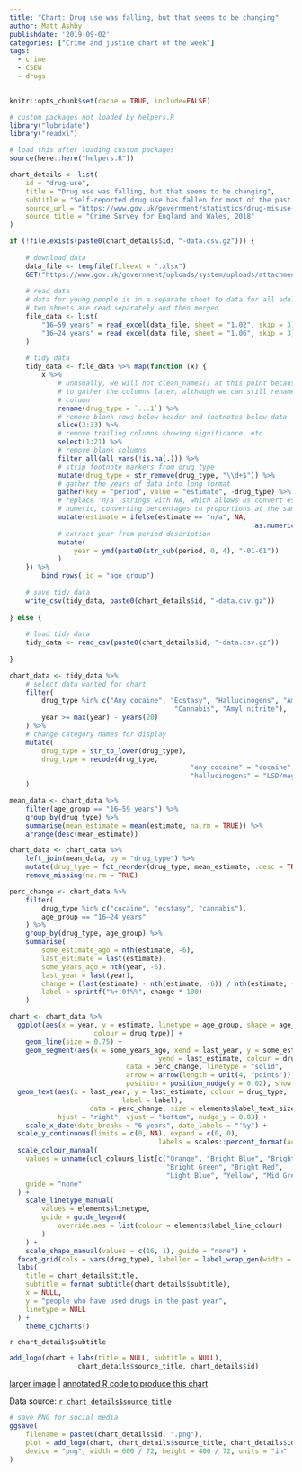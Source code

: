```yaml
---
title: "Chart: Drug use was falling, but that seems to be changing"
author: Matt Ashby
publishdate: '2019-09-02'
categories: ["Crime and justice chart of the week"]
tags:
  - crime
  - CSEW
  - drugs
---
```


```r
knitr::opts_chunk$set(cache = TRUE, include=FALSE)
```

```r
# custom packages not loaded by helpers.R
library("lubridate")
library("readxl")

# load this after loading custom packages
source(here::here("helpers.R"))
```

```r
chart_details <- list(
	id = "drug-use",
	title = "Drug use was falling, but that seems to be changing",
	subtitle = "Self-reported drug use has fallen for most of the past 20 years, but in the past six years the use of cannabis, cocaine and ecstasy has increased, particularly among people aged 16–24. However, drug use is still lower now than it was at the turn of the millenium.",
	source_url = "https://www.gov.uk/government/statistics/drug-misuse-findings-from-the-2017-to-2018-csew",
	source_title = "Crime Survey for England and Wales, 2018"
)
```

```r
if (!file.exists(paste0(chart_details$id, "-data.csv.gz"))) {
	
	# download data
	data_file <- tempfile(fileext = ".xlsx")
	GET("https://www.gov.uk/government/uploads/system/uploads/attachment_data/file/728748/drug-misuse-1718-tables.xlsx", write_disk(data_file))
	
	# read data
	# data for young people is in a separate sheet to data for all adults, so the
	# two sheets are read separately and then merged
	file_data <- list(
		"16–59 years" = read_excel(data_file, sheet = "1.02", skip = 3),
		"16–24 years" = read_excel(data_file, sheet = "1.06", skip = 3)
	)
	
	# tidy data
	tidy_data <- file_data %>% map(function (x) {
		x %>% 
			# unusually, we will not clean_names() at this point because we are going
			# to gather the columns later, although we can still rename the first 
			# column
			rename(drug_type = `...1`) %>%
			# remove blank rows below header and footnotes below data
			slice(3:33) %>% 
			# remove trailing columns showing significance, etc.
			select(1:21) %>% 
			# remove blank columns
			filter_all(all_vars(!is.na(.))) %>% 
			# strip footnote markers from drug_type
			mutate(drug_type = str_remove(drug_type, "\\d+$")) %>% 
			# gather the years of data into long format
			gather(key = "period", value = "estimate", -drug_type) %>% 
			# replace 'n/a' strings with NA, which allows us convert estimate to 
			# numeric, converting percentages to proportions at the same time
			mutate(estimate = ifelse(estimate == "n/a", NA, 
															 as.numeric(estimate) / 100)) %>% 
			# extract year from period description
			mutate(
				year = ymd(paste0(str_sub(period, 0, 4), "-01-01"))
			)
	}) %>% 
		bind_rows(.id = "age_group")
	
	# save tidy data
	write_csv(tidy_data, paste0(chart_details$id, "-data.csv.gz"))	
	
} else {
	
	# load tidy data
	tidy_data <- read_csv(paste0(chart_details$id, "-data.csv.gz"))
	
}
```

```r
chart_data <- tidy_data %>% 
	# select data wanted for chart
	filter(
		drug_type %in% c("Any cocaine", "Ecstasy", "Hallucinogens", "Amphetamines", 
										 "Cannabis", "Amyl nitrite"),
		year >= max(year) - years(20)
	) %>% 
	# change category names for display
	mutate(
		drug_type = str_to_lower(drug_type),
		drug_type = recode(drug_type,
											 "any cocaine" = "cocaine",
											 "hallucinogens" = "LSD/magic mushrooms")
	)

mean_data <- chart_data %>% 
	filter(age_group == "16–59 years") %>% 
	group_by(drug_type) %>% 
	summarise(mean_estimate = mean(estimate, na.rm = TRUE)) %>% 
	arrange(desc(mean_estimate))

chart_data <- chart_data %>% 
	left_join(mean_data, by = "drug_type") %>% 
	mutate(drug_type = fct_reorder(drug_type, mean_estimate, .desc = TRUE)) %>% 
	remove_missing(na.rm = TRUE)

perc_change <- chart_data %>% 
	filter(
		drug_type %in% c("cocaine", "ecstasy", "cannabis"),
		age_group == "16–24 years"
	) %>% 
	group_by(drug_type, age_group) %>% 
	summarise(
		some_estimate_ago = nth(estimate, -6),
		last_estimate = last(estimate),
		some_years_ago = nth(year, -6),
		last_year = last(year),
		change = (last(estimate) - nth(estimate, -6)) / nth(estimate, -6),
		label = sprintf("%+.0f%%", change * 100)
	)
```

```r
chart <- chart_data %>% 
  ggplot(aes(x = year, y = estimate, linetype = age_group, shape = age_group,
  					 colour = drug_type)) + 
	geom_line(size = 0.75) +
	geom_segment(aes(x = some_years_ago, xend = last_year, y = some_estimate_ago, 
									 yend = last_estimate, colour = drug_type), 
							 data = perc_change, linetype = "solid", 
							 arrow = arrow(length = unit(4, "points")), 
							 position = position_nudge(y = 0.02), show.legend = FALSE) + 
  geom_text(aes(x = last_year, y = last_estimate, colour = drug_type, 
  							label = label), 
  					data = perc_change, size = elements$label_text_size,
            hjust = "right", vjust = "bottom", nudge_y = 0.03) +
	scale_x_date(date_breaks = "6 years", date_labels = "'%y") +
  scale_y_continuous(limits = c(0, NA), expand = c(0, 0),
  									 labels = scales::percent_format(accuracy = 1)) +
  scale_colour_manual(
    values = unname(ucl_colours_list[c("Orange", "Bright Blue", "Bright Pink",
                                       "Bright Green", "Bright Red", 
                                       "Light Blue", "Yellow", "Mid Green")]),
    guide = "none"
  ) +
	scale_linetype_manual(
		values = elements$linetype, 
		guide = guide_legend(
			override.aes = list(colour = elements$label_line_colour)
		)
	) + 
	scale_shape_manual(values = c(16, 1), guide = "none") + 
  facet_grid(cols = vars(drug_type), labeller = label_wrap_gen(width = 15)) +
  labs(
    title = chart_details$title,
    subtitle = format_subtitle(chart_details$subtitle),
    x = NULL,
    y = "people who have used drugs in the past year",
    linetype = NULL
  ) +
	theme_cjcharts()
```

`r chart_details$subtitle`

```r
add_logo(chart + labs(title = NULL, subtitle = NULL), 
				 chart_details$source_title, chart_details$id)
```

[larger image](../`r chart_details$id`.png)
| [annotated R code to produce this chart](https://github.com/mpjashby/cj-charts/blob/master/content/`r chart_details$id`.Rmd)

Data source: [`r chart_details$source_title`](`r chart_details$source_url`)

```r
# save PNG for social media
ggsave(
	filename = paste0(chart_details$id, ".png"), 
	plot = add_logo(chart, chart_details$source_title, chart_details$id), 
	device = "png", width = 600 / 72, height = 400 / 72, units = "in"
)
```
